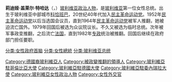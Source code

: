 {{Infobox Officeholder
|name        = 莉迪娅·盖莱尔
|image       = Lidia Gueiler Tejada.png
|office      = [[玻利维亚总统|玻利维亚总统]]<br><small>临时</small>
|term_start  =  1979年11月16日
|term_end    =  1980年7月17日
|predecessor = [[阿尔韦托·纳图施·布施|阿尔韦托·纳图施·布施]]
|successor   = [[路易斯·加西亚·梅萨·特哈达|路易斯·加西亚·梅萨·特哈达]]
|birth_date  = {{birth date|1921|8|28|df=y}}
|birth_place = {{BOL}}[[科恰班巴|科恰班巴]]
|death_date  = {{death date and age|2011|5|9|1921|8|28|df=y}}
|death_place = {{BOL}}[[拉巴斯|拉巴斯]]
|nationality = {{BOL}}
|party       = [[民主革命运动党|民主革命运动党]]
}}
'''莉迪娅·盖莱尔·特哈达'''（{{lang-es|'''Lidia Gueiler Tejada'''}}，{{bd|1921年|8月28日|2011年|5月9日|catIdx=Gueiler Tejada}}）[[玻利维亚|玻利维亚]][[政治人物|政治人物]]，是[[玻利维亚|玻利维亚]]第一位女性总统。出生于玻利维亚中部城市[[科恰班巴|科恰班巴]]，20世纪40年代加入[[民主革命运动党|民主革命运动党]]。1952年[[民主革命运动党|民主革命运动党]]以后当选国会议员，直到1964年[[民主革命运动党|民主革命运动党]]被军人推翻，她被迫流亡国外。1979年回国后被选为众议院议长。不久又被选为临时总统。次年被军事政变推翻，之后流亡[[法国|法国]]，直到1982年[[专政|专政]]统治被推翻。回国后继续在政府部门担任要职。


{{s-start}}
{{s-off}}
{{s-bef|before=[[阿尔韦托·纳图施·布施|阿尔韦托·纳图施·布施]]}}
{{s-ttl|title=[[玻利维亚总统|玻利维亚总统]]<br><small>临时</small>|years=1979–1980}}
{{s-aft|after={{nowrap|[[路易斯·加西亚·梅萨·特哈达|路易斯·加西亚·梅萨·特哈达]]}}}}
{{s-end}}


{{Authority control}}
{{DEFAULTSORT:Gueiler Tejada, Lidia}}
[[分类:女性政府首脑|分类:女性政府首脑]]
[[分类:女性總統|分类:女性總統]]
[[分类:玻利维亚总统|分类:玻利维亚总统]]
[[Category:德國裔玻利維亞人|Category:德國裔玻利維亞人]]
[[Category:被政變推翻的領導人|Category:被政變推翻的領導人]]
[[Category:玻利維亞駐哥倫比亞大使|Category:玻利維亞駐哥倫比亞大使]]
[[Category:玻利維亞駐德國大使|Category:玻利維亞駐德國大使]]
[[Category:玻利維亞駐委內瑞拉大使|Category:玻利維亞駐委內瑞拉大使]]
[[Category:玻利維亞女性政治人物|Category:玻利維亞女性政治人物]]
[[Category:女性外交官|Category:女性外交官]]